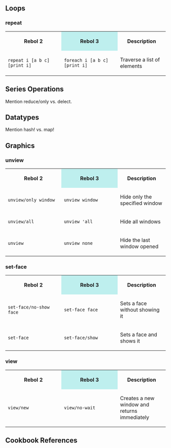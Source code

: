 {{Cookbook|title=How to do Things the new Rebol 3 Way|author=Docbase Crew|level=1|category=R2 vs. R3}}

==Loops==

===repeat===

<!-- If someone feels like it, tables could be wikitext'ed
{| class="wikitable" width="100%" style="clear:right;"
!REBOL 2
!REBOL 3
!Description
|-
|<tt>repeat i [a b c] [print i]</tt>
|<tt>thing</tt>
|description
|}
-->
<table class="wikitable">
<tr><th width="35%">Rebol 2</th><th width="35%" style="background-color:#BEEFEE">Rebol 3</th><th width="30%">Description</th></tr>
<tr><td><tt>repeat i [a b c] [print i]</tt></td><td><tt>foreach i [a b c] [print i]</tt></td><td>Traverse a list of elements</td></tr>
</table>

==Series Operations==

Mention reduce/only vs. delect.

==Datatypes==

Mention hash! vs. map!

==Graphics==

===unview===
<table class="wikitable" style="width:100%">
<tr><th width="35%">Rebol 2</th><th width="35%" style="background-color:#BEEFEE">Rebol 3</th><th width="30%">Description</th></tr>
<tr><td><tt>unview/only window</tt></td><td><tt>unview window</tt></td><td>Hide only the specified window</td></tr>
<tr><td><tt>unview/all</tt></td><td><tt>unview 'all</tt></td><td>Hide all windows</td></tr>
<tr><td><tt>unview</tt></td><td><tt>unview none</tt></td><td>Hide the last window opened</td></tr>
</table>

===set-face===
<table class="wikitable" style="width:100%">
<tr><th width="35%">Rebol 2</th><th width="35%" style="background-color:#BEEFEE">Rebol 3</th><th width="30%">Description</th></tr>
<tr><td><tt>set-face/no-show face</tt></td><td><tt>set-face face</tt></td><td>Sets a face without showing it</td></tr>
<tr><td><tt>set-face</tt></td><td><tt>set-face/show</tt></td><td>Sets a face and shows it</td></tr>
</table>

===view===
<table class="wikitable" style="width:100%">
<tr><th width="35%">Rebol 2</th><th width="35%" style="background-color:#BEEFEE">Rebol 3</th><th width="30%">Description</th></tr>
<tr><td><tt>view/new</tt></td><td><tt>view/no-wait</tt></td><td>Creates a new window and returns immediately</td></tr>
</table>

==Cookbook References==

{{:Cookbook References}}